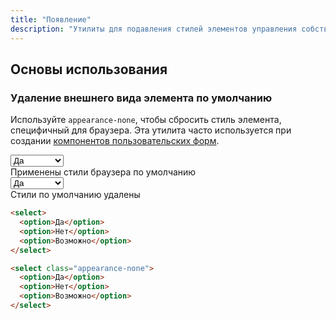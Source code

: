 ```yaml
---
title: "Появление"
description: "Утилиты для подавления стилей элементов управления собственными формами."
---
```




## Основы использования

### Удаление внешнего вида элемента по умолчанию

Используйте `appearance-none`, чтобы сбросить стиль элемента, специфичный для браузера. Эта утилита часто используется при создании [компонентов пользовательских форм](/docs/examples/forms).

<Example>
  <div class="max-w-sm mx-auto items-center">
    <div class="flex my-6">
      <select class="w-16">
        <option>Да</option>
        <option>Нет</option>
        <option>Возможно</option>
      </select>
      <div class="mx-6 text-slate-900 text-sm font-semibold dark:text-slate-200">
        Применены стили браузера по умолчанию
      </div>
    </div>
    <div class="flex my-6 items-center">
      <select class="appearance-none w-16">
        <option>Да</option>
        <option>Нет</option>
        <option>Возможно</option>
      </select>
      <div class="mx-6 text-slate-900 text-sm font-semibold dark:text-slate-200">
        Стили по умолчанию удалены
      </div>
    </div>
  </div>
</Example>

```html
<select>
  <option>Да</option>
  <option>Нет</option>
  <option>Возможно</option>
</select>

<select class="appearance-none">
  <option>Да</option>
  <option>Нет</option>
  <option>Возможно</option>
</select>
```

